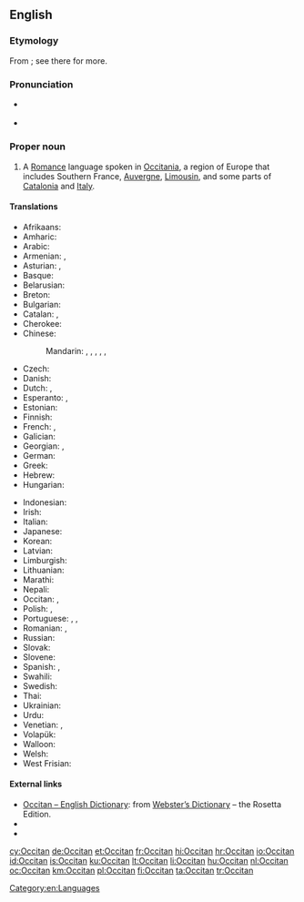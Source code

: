 {{interwiktionary|code=oc}}
{{also|occitan}}
==English==
{{wikipedia}}

===Etymology===
From {{etyl|fr|en}} {{m|fr|occitan}}; see there for more.

===Pronunciation===
* {{a|US}} {{IPA|/ˈɑksəˌtæn/|lang=en}}
* {{hyphenation|Oc|ci|tan|lang=en}}

===Proper noun===
{{en-proper noun}}

# A [[Romance]] language spoken in [[Occitania]], a region of Europe that includes Southern France, [[Auvergne]], [[Limousin]], and some parts of [[Catalonia]] and [[Italy]].

====Translations====
{{trans-top|the Romance language}}
* Afrikaans: {{t+|af|Oksitaans}}
* Amharic: {{t|am|ኦኪታንኛ}}
* Arabic: {{t|ar|بْرُوفَنْسَالِيَة|f|tr=brufansaliya}}
* Armenian: {{t|hy|լանգ դոկ}}, {{t|hy|օկցիտանա}}
* Asturian: {{t+|ast|occitanu|m}}, {{t|ast|llingua d'oc|f}}
* Basque: {{t+|eu|okzitaniera}}
* Belarusian: {{t|be|аксітанская|f|tr=aksitánskaja}}
* Breton: {{t+|br|okitaneg|m}}
* Bulgarian: {{t|bg|окситански|m|tr=oksitánski|sc=Cyrl}}
* Catalan: {{t+|ca|occità|m}}, {{t|ca|llengua d'oc|f}}
* Cherokee: {{t|chr|ᎣᎩᏔᏂ|tr=ogitani}}
* Chinese:
*: Mandarin: {{t+|cmn|奧克語|sc=Hani}}, {{t|cmn|奥克语|tr=Àokèyǔ|sc=Hani}}, {{t|cmn|奧克西唐語|sc=Hani}}, {{t|cmn|奥克西唐语|tr=Àokèxītángyǔ|sc=Hani}}, {{t|cmn|歐西坦語|sc=Hani}}, {{t|cmn|欧西坦语|tr=Ōuxītǎnyǔ|sc=Hani}}
* Czech: {{t+|cs|okcitánština|f}}
* Danish: {{t|da|occitansk}}
* Dutch: {{t+|nl|Occitaans|n}}, {{t+|nl|Provençaals|n}}
* Esperanto: {{t|eo|Okcitana lingvo}}, {{t+|eo|okcitana}}
* Estonian: {{t|et|oksitaani}}
* Finnish: {{t+|fi|oksitaani}}
* French: {{t+|fr|occitan|m}}, {{t+|fr|langue d'oc|f}}
* Galician: {{t+|gl|occitano|m}}
* Georgian: {{t|ka|ოქსიტანური ენა}}, {{t|ka|ოქსიტანური}}
* German: {{t+|de|Okzitanisch|n}}
* Greek: {{t|el|οσιτανικά|n-p}}
* Hebrew: {{t|he|אוקיטן|tr=okitan|sc=Hebr}}
* Hungarian: {{t|hu|okcitán}}
{{trans-mid}}
* Indonesian: {{t|id|Oksitan}}
* Irish: {{t|ga|Ocsatánais}}
* Italian: {{t+|it|occitano|m}}
* Japanese: {{t+|ja|オック語|tr=Okku-go|sc=Jpan}}
* Korean: {{t|ko|오크어|tr=Okeu-eo|sc=Kore}}
* Latvian: {{t|lv|ocitāņu}}
* Limburgish: {{t+|li|Óksittaonsj|n}}
* Lithuanian: {{t+|lt|oksitanų}}
* Marathi: {{t|mr|ऑक्सिटॅन}}
* Nepali: {{t|ne|अक्सिटन}}
* Occitan: {{t+|oc|occitan|m}}, {{t+|oc|lenga d'òc|f}}
* Polish: {{t|pl|okcytański}}, {{t+|pl|prowansalski}}
* Portuguese: {{t+|pt|occitano|m}}, {{t|pt|occitânico|m}}, {{t|pt|língua d'oc|f}}
* Romanian: {{t|ro|limba occitană|f}}, {{t+|ro|occitană|f}}
* Russian: {{t+|ru|оксита́нский|m}}
* Slovak: {{t|sk|Occitánsky}}
* Slovene: {{t|sl|ocitanščina|f}}
* Spanish: {{t+|es|occitano|m}}, {{t|es|lengua de oc|f}}
* Swahili: {{t|sw|Kiositani}}
* Swedish: {{t+|sv|occitanska}}
* Thai: {{t|th|ภาษาออกซิตัน|tr=paasăa òksídtan|sc=Thai}}
* Ukrainian: {{t+|uk|окситанська|f|tr=oksytáns'ka|sc=Cyrl}}
* Urdu: {{t|ur|آکیٹانی}}
* Venetian: {{t+|vec|ocitan|m}}, {{t|vec|lengua ocitana|f}}
* Volapük: {{t|vo|Loxitänapük}}
* Walloon: {{t|wa|Occitan}}
* Welsh: {{t|cy|Ocitan}}
* West Frisian: {{t+|fy|Oksitaansk}}
{{trans-bottom}}

====External links====
* [http://www.websters-online-dictionary.org/definition/Occitan-english/ Occitan – English Dictionary]: from [http://www.websters-online-dictionary.org/ Webster’s Dictionary] – the Rosetta Edition.
* {{ISO 639|3code=oci|1code=oc}}
* {{ethnologue|code=oci}}
<!-- All these codes were retired by ISO 639-3 and merged into 'oci' in 2007
* {{ethnologue|lang=Auvergnat|code=auv}}
* {{ethnologue|lang=Gascon|code=gsc}}
* {{ethnologue|lang=Languedocien|code=lnc}}
* {{ethnologue|lang=Limousin|code=lms}}
* {{ethnologue|lang=Provençal|code=prv}}
And this now has it's own wikt entry
* {{ethnologue|lang=Shuadit|code=sdt}}-->

[[Category:en:Languages]]

[[cy:Occitan]]
[[de:Occitan]]
[[et:Occitan]]
[[fr:Occitan]]
[[hi:Occitan]]
[[hr:Occitan]]
[[io:Occitan]]
[[id:Occitan]]
[[is:Occitan]]
[[ku:Occitan]]
[[lt:Occitan]]
[[li:Occitan]]
[[hu:Occitan]]
[[nl:Occitan]]
[[oc:Occitan]]
[[km:Occitan]]
[[pl:Occitan]]
[[fi:Occitan]]
[[ta:Occitan]]
[[tr:Occitan]]